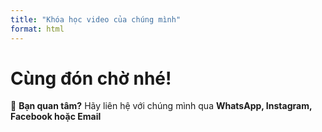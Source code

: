 ```yaml
---
title: "Khóa học video của chúng mình"
format: html
---
```


# Cùng đón chờ nhé!

📝 **Bạn quan tâm?** Hãy liên hệ với chúng mình qua **WhatsApp, Instagram, Facebook hoặc Email**

